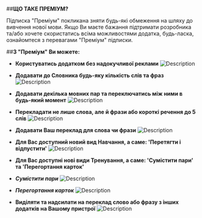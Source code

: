 ##**ЩО ТАКЕ ПРЕМІУМ?**

Підписка "Преміум" покликана зняти будь-які обмеження на шляху до вивчення нової мови. Якщо Ви маєте бажання підтримати розробника та/або хочете скористатись всіма можливостями додатка, будь-ласка, ознайомтеся з перевагами "Преміум" підписки.

##**З "Преміум" Ви можете:**

- **Користуватись додатком без надокучливої реклами**
  ![Description](/premium/assets/ad_free.png)

- **Додавати до Словника будь-яку кількість слів та фраз**
  ![Description](/premium/assets/no_limits.png)

- **Додавати декілька мовних пар та переключатись між ними в будь-який момент**
  ![Description](/premium/assets/multiple_lang_pairs_ukr.png)

- **Перекладати не лише слова, але й фрази або короткі речення до 5 слів**
  ![Description](/premium/assets/translate_phrases_ukr.png)

- **Додавати Ваш переклад для слова чи фрази**
  ![Description](/premium/assets/custom_translate_ukr.png)

- **Для Вас доступний новий вид Навчання, а саме: 'Перетягти і відпустити'**
  ![Description](/premium/assets/match_pairs_learning.gif)

- **Для Вас доступні нові види Тренування, а саме: 'Сумістити пари' та 'Перегортання карток'**

- **_Сумістити пари_**
  ![Description](/premium/assets/match_pairs_training.gif)

- **_Перегортання карток_**
  ![Description](/premium/assets/flip_cards_training.gif)

- **Виділяти та надсилати на переклад слово або фразу з інших додатків на Вашому пристрої**
  ![Description](/premium/assets/send_other_apps.gif)
